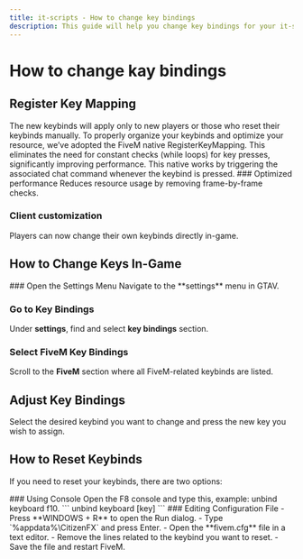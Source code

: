 ```yaml
---
title: it-scripts - How to change key bindings
description: This guide will help you change key bindings for your it-scripts assets.
---
```



# How to change kay bindings

## Register Key Mapping
<Callout type="info">
The new keybinds will apply only to new players or those who reset their keybinds manually.
</Callout>
To properly organize your keybinds and optimize your resource, we’ve adopted the FiveM native RegisterKeyMapping. 
This eliminates the need for constant checks (while loops) for key presses, significantly improving performance. 
This native works by triggering the associated chat command whenever the keybind is pressed.

<Steps>
### Optimized performance
Reduces resource usage by removing frame-by-frame checks.

### Client customization
Players can now change their own keybinds directly in-game.
</Steps>

## How to Change Keys In-Game
<Steps>
### Open the Settings Menu
Navigate to the **settings** menu in GTAV.

### Go to Key Bindings
Under **settings**, find and select **key bindings** section.

### Select FiveM Key Bindings
Scroll to the **FiveM** section where all FiveM-related keybinds are listed.

## Adjust Key Bindings
Select the desired keybind you want to change and press the new key you wish to assign.
</Steps>

## How to Reset Keybinds
If you need to reset your keybinds, there are two options:

<Steps>
### Using Console
Open the F8 console and type this, example: unbind keyboard f10.
```
unbind keyboard [key]
```
### Editing Configuration File
- Press **WINDOWS + R** to open the Run dialog.
- Type `%appdata%\CitizenFX` and press Enter.
- Open the **fivem.cfg** file in a text editor.
- Remove the lines related to the keybind you want to reset.
- Save the file and restart FiveM.
</Steps>
